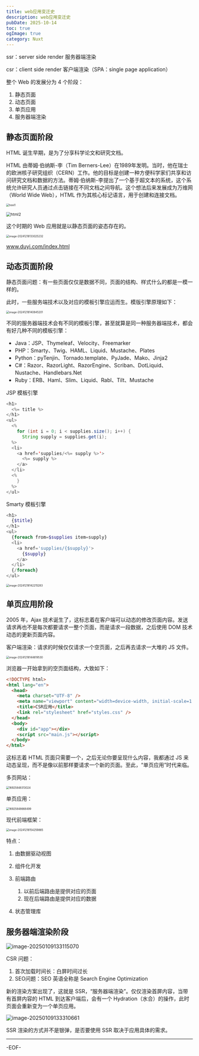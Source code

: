 ```yaml
---
title: web应用变迁史
description: web应用变迁史
pubDate: 2025-10-14
toc: true
ogImage: true
category: Nuxt
---
```


ssr：server side render 服务器端渲染

csr：client side render 客户端渲染（SPA：single page application）

整个 Web 的发展分为 4 个阶段：

1. 静态页面
2. 动态页面
3. 单页应用
4. 服务器端渲染

## 静态页面阶段

HTML 诞生早期，是为了分享科学论文和研究文档。

HTML 由蒂姆·伯纳斯-李（Tim Berners-Lee）在1989年发明。当时，他在瑞士的欧洲核子研究组织（CERN）工作。他的目标是创建一种方便科学家们共享和访问研究文档和数据的方法。蒂姆·伯纳斯-李提出了一个基于超文本的系统，这个系统允许研究人员通过点击链接在不同文档之间导航。这个想法后来发展成为万维网（World Wide Web），HTML 作为其核心标记语言，用于创建和连接文档。

<img
  src="https://xiejie-typora.oss-cn-chengdu.aliyuncs.com/2024-12-18-051926.jpg"
  alt="html1"
  style="zoom:50%;"
/>

<img
  src="https://xiejie-typora.oss-cn-chengdu.aliyuncs.com/2024-12-18-051939.jpg"
  alt="html2"
  style="zoom:75%;"
/>

这个时期的 Web 应用就是以静态页面的姿态存在的。

<img
  src="https://xiejie-typora.oss-cn-chengdu.aliyuncs.com/2024-12-18-053025.png"
  alt="image-20241218133025232"
  style="zoom:50%;"
/>

www.duyi.com/index.html

## 动态页面阶段

静态页面问题：有一些页面仅仅是数据不同，页面的结构、样式什么的都是一模一样的。

此时，一些服务端技术以及对应的模板引擎应运而生。模版引擎原理如下：

<img
  src="https://xiejie-typora.oss-cn-chengdu.aliyuncs.com/2024-12-18-060845.png"
  alt="image-20241218140845201"
  style="zoom:50%;"
/>

不同的服务器端技术会有不同的模板引擎，甚至就算是同一种服务器端技术，都会有好几种不同的模板引擎：

- Java：JSP、Thymeleaf、Velocity、Freemarker
- PHP：Smarty、Twig、HAML、Liquid、Mustache、Plates
- Python：pyTenjin、Tornado.template、PyJade、Mako、Jinja2
- C#：Razor、RazorLight、RazorEngine、Scriban、DotLiquid、Nustache、Handlebars.Net
- Ruby：ERB、Haml、Slim、Liquid、Rabl、Tilt、Mustache

JSP 模板引擎

```java
<h1>
  <%= title %>
</h1>
<ul>
  <%
    for (int i = 0; i < supplies.size(); i++) {
      String supply = supplies.get(i);
  %>
  <li>
    <a href='supplies/<%= supply %>'>
      <%= supply %>
    </a>
  </li>
  <%
    }
  %>
</ul>
```

Smarty 模板引擎

```php
<h1>
  {$title}
</h1>
<ul>
  {foreach from=$supplies item=supply}
  <li>
    <a href='supplies/{$supply}'>
      {$supply}
    </a>
  </li>
  {/foreach}
</ul>
```

<img
  src="https://xiejie-typora.oss-cn-chengdu.aliyuncs.com/2024-12-18-062215.png"
  alt="image-20241218142215283"
  style="zoom:50%;"
/>

## 单页应用阶段

2005 年，Ajax 技术诞生了，这标志着在客户端可以动态的修改页面内容。发送请求再也不是每次都要请求一整个页面，而是请求一段数据，之后使用 DOM 技术动态的更新页面内容。

客户端渲染：请求的时候仅仅请求一个空页面，之后再去请求一大堆的 JS 文件。

<img
  src="https://xiejie-typora.oss-cn-chengdu.aliyuncs.com/2024-12-18-064619.png"
  alt="image-20241218144619530"
  style="zoom:50%;"
/>

浏览器一开始拿到的空页面结构，大致如下：

```html
<!DOCTYPE html>
<html lang="en">
  <head>
    <meta charset="UTF-8" />
    <meta name="viewport" content="width=device-width, initial-scale=1.0" />
    <title>CSR应用</title>
    <link rel="stylesheet" href="styles.css" />
  </head>
  <body>
    <div id="app"></div>
    <script src="main.js"></script>
  </body>
</html>
```

这标志着 HTML 页面只需要一个，之后无论你要呈现什么内容，我都通过 JS 来动态呈现，而不是像以前那样要请求一个新的页面。至此，“单页应用”时代来临。

多页网站：

<img
  src="https://xiejie-typora.oss-cn-chengdu.aliyuncs.com/2024-12-18-070443.jpg"
  alt="16925848313024"
  style="zoom:50%;"
/>

单页应用：

<img
  src="https://xiejie-typora.oss-cn-chengdu.aliyuncs.com/2024-12-18-070515.jpg"
  alt="16925848668499"
  style="zoom:50%;"
/>

现代前端框架：

<img
  src="https://xiejie-typora.oss-cn-chengdu.aliyuncs.com/2024-12-18-074300.png"
  alt="image-20241218154259865"
  style="zoom:50%;"
/>

特点：

1. 由数据驱动视图
2. 组件化开发
3. 前端路由
   1. 以前后端路由是提供对应的页面
   2. 现在后端路由是提供对应的数据

4. 状态管理库

## 服务器端渲染阶段

![image-20250109133115070](https://xiejie-typora.oss-cn-chengdu.aliyuncs.com/2025-01-09-053115.png)

CSR 问题：

1. 首次加载时间长：白屏时间过长
2. SEO问题：SEO 英语全称是 Search Engine Optimization

新的渲染方案出现了，这就是 SSR，“服务器端渲染”。仅仅渲染首屏内容，当带有首屏内容的 HTML 到达客户端后，会有一个 Hydration（水合）的操作，此时页面会重新变为一个单页应用。

![image-20250109133310661](https://xiejie-typora.oss-cn-chengdu.aliyuncs.com/2025-01-09-053310.png)

SSR 渲染的方式并不是银弹，是否要使用 SSR 取决于应用具体的需求。

---

-EOF-
